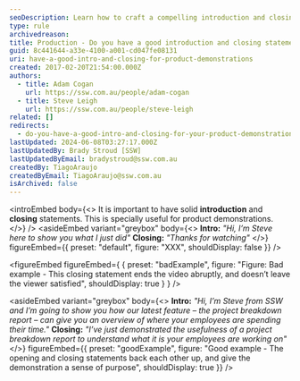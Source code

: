 ```yaml
---
seoDescription: Learn how to craft a compelling introduction and closing statements for your product demonstrations that leave viewers satisfied.
type: rule
archivedreason:
title: Production - Do you have a good introduction and closing statements?
guid: 8c441644-a33e-4100-a001-cd047fe08131
uri: have-a-good-intro-and-closing-for-product-demonstrations
created: 2017-02-20T21:54:00.000Z
authors:
  - title: Adam Cogan
    url: https://ssw.com.au/people/adam-cogan
  - title: Steve Leigh
    url: https://ssw.com.au/people/steve-leigh
related: []
redirects:
  - do-you-have-a-good-intro-and-closing-for-your-product-demonstrations
lastUpdated: 2024-06-08T03:27:17.000Z
lastUpdatedBy: Brady Stroud [SSW]
lastUpdatedByEmail: bradystroud@ssw.com.au
createdBy: TiagoAraujo
createdByEmail: TiagoAraujo@ssw.com.au
isArchived: false
---
```


<introEmbed
  body={<>
It is important to have solid **introduction** and **closing** statements. This is specially useful for product demonstrations.
  </>}
/>
<asideEmbed
  variant="greybox"
  body={<>
    **Intro:** _"Hi, I’m Steve here to show you what I just did"_
**Closing:** _"Thanks for watching"_
  </>}
  figureEmbed={{
    preset: "default",
    figure: "XXX",
    shouldDisplay: false
  }}
/>

<figureEmbed figureEmbed={ {
  preset: "badExample",
  figure: "Figure: Bad example - This closing statement ends the video abruptly, and doesn’t leave the viewer satisfied",
  shouldDisplay: true
} } />


<asideEmbed
  variant="greybox"
  body={<>
    **Intro:** _"Hi, I’m Steve from SSW and I’m going to show you how our latest feature – the project breakdown report – can give you an overview of where your employees are spending their time."_
**Closing:** _"I’ve just demonstrated the usefulness of a project breakdown report to understand what it is your employees are working on"_
  </>}
  figureEmbed={{
    preset: "goodExample",
    figure: "Good example - The opening and closing statements back each other up, and give the demonstration a sense of purpose",
    shouldDisplay: true
  }}
/>
